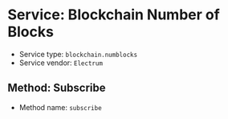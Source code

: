 =Service: Blockchain Number of Blocks=

* Service type: <code>blockchain.numblocks</code>
* Service vendor: <code>Electrum</code>

==Method: Subscribe==

* Method name: <code>subscribe</code>